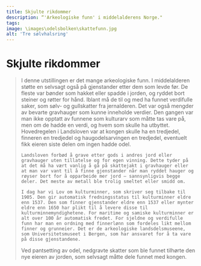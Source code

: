 ```yaml
---
title: Skjulte rikdommer
description: “'Arkeologiske funn' i middelalderens Norge."
tags:
image: \images\odelsbolken\skattefunn.jpg
alt: 'Tre sølvhalsring'
---
```



# Skjulte rikdommer 

<Blockquote
quote='«Hvis noen finner nedgravd gods, skal kongen ha en tredjedel.»'
footer='Odelsbolken, kapittel 15' />


<Container stil="initial side">
    I denne utstillingen er det mange arkeologiske funn. I middelalderen støtte en selvsagt også på gjenstander etter dem som levde før. De fleste var bønder som hakket eller spadde i jorden, og ryddet bort steiner og røtter for hånd. Iblant må de til og med ha funnet verdifulle saker, som sølv- og gullskatter fra jernalderen. Det var også mengder av bevarte gravhauger som kunne inneholde verdier. Den gangen var man ikke opptatt av funnene som kulturarv som måtte tas vare på, men om de hadde en verdi, og hvem som skulle ha utbyttet. 
    Hovedregelen i Landsloven var at kongen skulle ha en tredjedel, finneren en tredjedel og haugodelsarvingen en tredjedel, eventuelt fikk eieren siste delen om ingen hadde odel. 
    
    Landsloven forbød å grave etter gods i andres jord eller gravhauger uten tillatelse og for egen vinning. Dette tyder på at det må ha vært vanlig å gå på skattejakt i gravhauger eller at man var vant til å finne gjenstander når man ryddet hauger og røyser bort for å opparbeide mer jord – sannsynligvis begge deler. Det meste av metall ble trolig smeltet eller smidd om. 
    
    I dag har vi Lov om kulturminner, som skriver seg tilbake til 1905. Den gir automatisk fredningsstatus til kulturminner eldre enn 1537. Den som finner gjenstander eldre enn 1537 eller mynter eldre enn 1650 har plikt til å levere disse til kulturminnemyndighetene. For maritime og samiske kulturminner er alt over 100 år automatisk fredet. For sjeldne og verdifulle funn har man en ordning med finnerlønn som fordeles likt mellom finner og grunneier. Det er de arkeologiske landsdelsmuseene, som Universitetsmuseet i Bergen, som har ansvaret for å ta vare på disse gjenstandene.
</Container>

<Work id="ubb-diplom-0161">
Ved pantsetting av odel, nedgravte skatter som ble funnet tilhørte den nye eieren av jorden, som selvsagt måtte dele funnet med kongen.
</Work>
